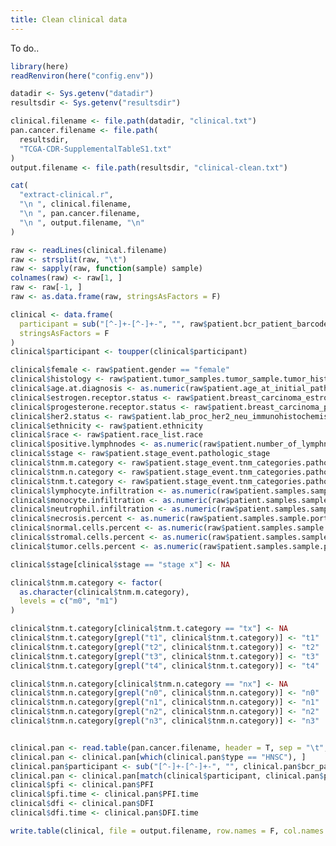 ```yaml
---
title: Clean clinical data
---
```


To do..

```r
library(here)
readRenviron(here("config.env"))

datadir <- Sys.getenv("datadir")
resultsdir <- Sys.getenv("resultsdir")

clinical.filename <- file.path(datadir, "clinical.txt")
pan.cancer.filename <- file.path(
  resultsdir,
  "TCGA-CDR-SupplementalTableS1.txt"
)
output.filename <- file.path(resultsdir, "clinical-clean.txt")

cat(
  "extract-clinical.r",
  "\n ", clinical.filename,
  "\n ", pan.cancer.filename,
  "\n ", output.filename, "\n"
)

raw <- readLines(clinical.filename)
raw <- strsplit(raw, "\t")
raw <- sapply(raw, function(sample) sample)
colnames(raw) <- raw[1, ]
raw <- raw[-1, ]
raw <- as.data.frame(raw, stringsAsFactors = F)

clinical <- data.frame(
  participant = sub("[^-]+-[^-]+-", "", raw$patient.bcr_patient_barcode),
  stringsAsFactors = F
)
clinical$participant <- toupper(clinical$participant)

clinical$female <- raw$patient.gender == "female"
clinical$histology <- raw$patient.tumor_samples.tumor_sample.tumor_histologies.tumor_histology.histological_type
clinical$age.at.diagnosis <- as.numeric(raw$patient.age_at_initial_pathologic_diagnosis)
clinical$estrogen.receptor.status <- raw$patient.breast_carcinoma_estrogen_receptor_status
clinical$progesterone.receptor.status <- raw$patient.breast_carcinoma_progesterone_receptor_status
clinical$her2.status <- raw$patient.lab_proc_her2_neu_immunohistochemistry_receptor_status
clinical$ethnicity <- raw$patient.ethnicity
clinical$race <- raw$patient.race_list.race
clinical$positive.lymphnodes <- as.numeric(raw$patient.number_of_lymphnodes_positive_by_he)
clinical$stage <- raw$patient.stage_event.pathologic_stage
clinical$tnm.m.category <- raw$patient.stage_event.tnm_categories.pathologic_categories.pathologic_m
clinical$tnm.n.category <- raw$patient.stage_event.tnm_categories.pathologic_categories.pathologic_n
clinical$tnm.t.category <- raw$patient.stage_event.tnm_categories.pathologic_categories.pathologic_t
clinical$lymphocyte.infiltration <- as.numeric(raw$patient.samples.sample.portions.portion.slides.slide.percent_lymphocyte_infiltration)
clinical$monocyte.infiltration <- as.numeric(raw$patient.samples.sample.portions.portion.slides.slide.percent_monocyte_infiltration)
clinical$neutrophil.infiltration <- as.numeric(raw$patient.samples.sample.portions.portion.slides.slide.percent_neutrophil_infiltration)
clinical$necrosis.percent <- as.numeric(raw$patient.samples.sample.portions.portion.slides.slide.percent_necrosis)
clinical$normal.cells.percent <- as.numeric(raw$patient.samples.sample.portions.portion.slides.slide.percent_normal_cells)
clinical$stromal.cells.percent <- as.numeric(raw$patient.samples.sample.portions.portion.slides.slide.percent_stromal_cells)
clinical$tumor.cells.percent <- as.numeric(raw$patient.samples.sample.portions.portion.slides.slide.percent_tumor_cells)

clinical$stage[clinical$stage == "stage x"] <- NA

clinical$tnm.m.category <- factor(
  as.character(clinical$tnm.m.category),
  levels = c("m0", "m1")
)

clinical$tnm.t.category[clinical$tnm.t.category == "tx"] <- NA
clinical$tnm.t.category[grepl("t1", clinical$tnm.t.category)] <- "t1"
clinical$tnm.t.category[grepl("t2", clinical$tnm.t.category)] <- "t2"
clinical$tnm.t.category[grepl("t3", clinical$tnm.t.category)] <- "t3"
clinical$tnm.t.category[grepl("t4", clinical$tnm.t.category)] <- "t4"

clinical$tnm.n.category[clinical$tnm.n.category == "nx"] <- NA
clinical$tnm.n.category[grepl("n0", clinical$tnm.n.category)] <- "n0"
clinical$tnm.n.category[grepl("n1", clinical$tnm.n.category)] <- "n1"
clinical$tnm.n.category[grepl("n2", clinical$tnm.n.category)] <- "n2"
clinical$tnm.n.category[grepl("n3", clinical$tnm.n.category)] <- "n3"


clinical.pan <- read.table(pan.cancer.filename, header = T, sep = "\t", stringsAsFactors = F)
clinical.pan <- clinical.pan[which(clinical.pan$type == "HNSC"), ]
clinical.pan$participant <- sub("[^-]+-[^-]+-", "", clinical.pan$bcr_patient_barcode)
clinical.pan <- clinical.pan[match(clinical$participant, clinical.pan$participant), ]
clinical$pfi <- clinical.pan$PFI
clinical$pfi.time <- clinical.pan$PFI.time
clinical$dfi <- clinical.pan$DFI
clinical$dfi.time <- clinical.pan$DFI.time

write.table(clinical, file = output.filename, row.names = F, col.names = T, sep = "\t")
```
